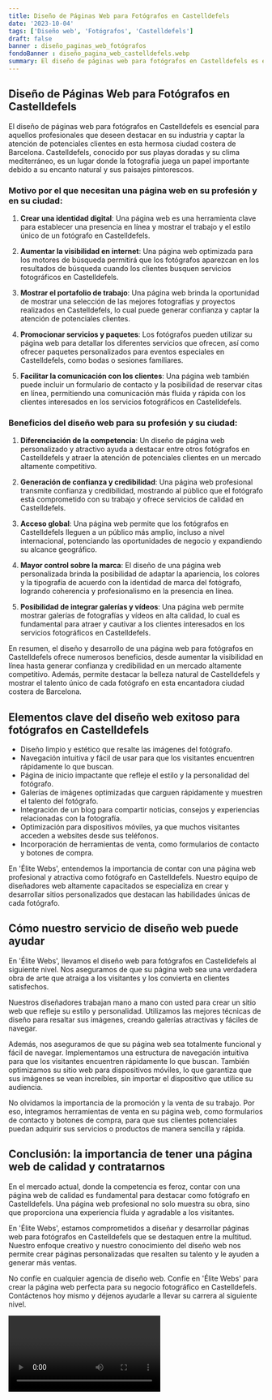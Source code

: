```yaml
---
title: Diseño de Páginas Web para Fotógrafos en Castelldefels
date: '2023-10-04'
tags: ['Diseño web', 'Fotógrafos', 'Castelldefels']
draft: false
banner : diseño_paginas_web_fotógrafos
fondoBanner : diseño_pagina_web_castelldefels.webp
summary: El diseño de páginas web para fotógrafos en Castelldefels es esencial para aquellos profesionales que deseen destacar en su industria y captar la atención de potenciales clientes en esta hermosa ciudad costera de Barcelona. Castelldefels, conocido por sus playas doradas y su clima mediterráneo, es un lugar donde la fotografía juega un papel importante debido a su encanto natural y sus paisajes pintorescos.
---
```


## Diseño de Páginas Web para Fotógrafos en Castelldefels

El diseño de páginas web para fotógrafos en Castelldefels es esencial para aquellos profesionales que deseen destacar en su industria y captar la atención de potenciales clientes en esta hermosa ciudad costera de Barcelona. Castelldefels, conocido por sus playas doradas y su clima mediterráneo, es un lugar donde la fotografía juega un papel importante debido a su encanto natural y sus paisajes pintorescos.

### Motivo por el que necesitan una página web en su profesión y en su ciudad:

1. **Crear una identidad digital**: Una página web es una herramienta clave para establecer una presencia en línea y mostrar el trabajo y el estilo único de un fotógrafo en Castelldefels.

2. **Aumentar la visibilidad en internet**: Una página web optimizada para los motores de búsqueda permitirá que los fotógrafos aparezcan en los resultados de búsqueda cuando los clientes busquen servicios fotográficos en Castelldefels.

3. **Mostrar el portafolio de trabajo**: Una página web brinda la oportunidad de mostrar una selección de las mejores fotografías y proyectos realizados en Castelldefels, lo cual puede generar confianza y captar la atención de potenciales clientes.

4. **Promocionar servicios y paquetes**: Los fotógrafos pueden utilizar su página web para detallar los diferentes servicios que ofrecen, así como ofrecer paquetes personalizados para eventos especiales en Castelldefels, como bodas o sesiones familiares.

5. **Facilitar la comunicación con los clientes**: Una página web también puede incluir un formulario de contacto y la posibilidad de reservar citas en línea, permitiendo una comunicación más fluida y rápida con los clientes interesados en los servicios fotográficos en Castelldefels.

### Beneficios del diseño web para su profesión y su ciudad:

1. **Diferenciación de la competencia**: Un diseño de página web personalizado y atractivo ayuda a destacar entre otros fotógrafos en Castelldefels y atraer la atención de potenciales clientes en un mercado altamente competitivo.

2. **Generación de confianza y credibilidad**: Una página web profesional transmite confianza y credibilidad, mostrando al público que el fotógrafo está comprometido con su trabajo y ofrece servicios de calidad en Castelldefels.

3. **Acceso global**: Una página web permite que los fotógrafos en Castelldefels lleguen a un público más amplio, incluso a nivel internacional, potenciando las oportunidades de negocio y expandiendo su alcance geográfico.

4. **Mayor control sobre la marca**: El diseño de una página web personalizada brinda la posibilidad de adaptar la apariencia, los colores y la tipografía de acuerdo con la identidad de marca del fotógrafo, logrando coherencia y profesionalismo en la presencia en línea.

5. **Posibilidad de integrar galerías y vídeos**: Una página web permite mostrar galerías de fotografías y vídeos en alta calidad, lo cual es fundamental para atraer y cautivar a los clientes interesados en los servicios fotográficos en Castelldefels.

En resumen, el diseño y desarrollo de una página web para fotógrafos en Castelldefels ofrece numerosos beneficios, desde aumentar la visibilidad en línea hasta generar confianza y credibilidad en un mercado altamente competitivo. Además, permite destacar la belleza natural de Castelldefels y mostrar el talento único de cada fotógrafo en esta encantadora ciudad costera de Barcelona.

<GifSeo />

<Cta />

## Elementos clave del diseño web exitoso para fotógrafos en Castelldefels

- Diseño limpio y estético que resalte las imágenes del fotógrafo.
- Navegación intuitiva y fácil de usar para que los visitantes encuentren rápidamente lo que buscan.
- Página de inicio impactante que refleje el estilo y la personalidad del fotógrafo.
- Galerías de imágenes optimizadas que carguen rápidamente y muestren el talento del fotógrafo.
- Integración de un blog para compartir noticias, consejos y experiencias relacionadas con la fotografía.
- Optimización para dispositivos móviles, ya que muchos visitantes acceden a websites desde sus teléfonos.
- Incorporación de herramientas de venta, como formularios de contacto y botones de compra.

En 'Élite Webs', entendemos la importancia de contar con una página web profesional y atractiva como fotógrafo en Castelldefels. Nuestro equipo de diseñadores web altamente capacitados se especializa en crear y desarrollar sitios personalizados que destacan las habilidades únicas de cada fotógrafo.

## Cómo nuestro servicio de diseño web puede ayudar

En 'Élite Webs', llevamos el diseño web para fotógrafos en Castelldefels al siguiente nivel. Nos aseguramos de que su página web sea una verdadera obra de arte que atraiga a los visitantes y los convierta en clientes satisfechos.

Nuestros diseñadores trabajan mano a mano con usted para crear un sitio web que refleje su estilo y personalidad. Utilizamos las mejores técnicas de diseño para resaltar sus imágenes, creando galerías atractivas y fáciles de navegar.

Además, nos aseguramos de que su página web sea totalmente funcional y fácil de navegar. Implementamos una estructura de navegación intuitiva para que los visitantes encuentren rápidamente lo que buscan. También optimizamos su sitio web para dispositivos móviles, lo que garantiza que sus imágenes se vean increíbles, sin importar el dispositivo que utilice su audiencia.

No olvidamos la importancia de la promoción y la venta de su trabajo. Por eso, integramos herramientas de venta en su página web, como formularios de contacto y botones de compra, para que sus clientes potenciales puedan adquirir sus servicios o productos de manera sencilla y rápida.

## Conclusión: la importancia de tener una página web de calidad y contratarnos

En el mercado actual, donde la competencia es feroz, contar con una página web de calidad es fundamental para destacar como fotógrafo en Castelldefels. Una página web profesional no solo muestra su obra, sino que proporciona una experiencia fluida y agradable a los visitantes.

En 'Élite Webs', estamos comprometidos a diseñar y desarrollar páginas web para fotógrafos en Castelldefels que se destaquen entre la multitud. Nuestro enfoque creativo y nuestro conocimiento del diseño web nos permite crear páginas personalizadas que resalten su talento y le ayuden a generar más ventas.

No confíe en cualquier agencia de diseño web. Confíe en 'Élite Webs' para crear la página web perfecta para su negocio fotográfico en Castelldefels. Contáctenos hoy mismo y déjenos ayudarle a llevar su carrera al siguiente nivel.

<Video />

<CtaBot job='Fotógrafos' city='Castelldefels'/>

<Gmaps query='Castelldefels+españa+maps' />